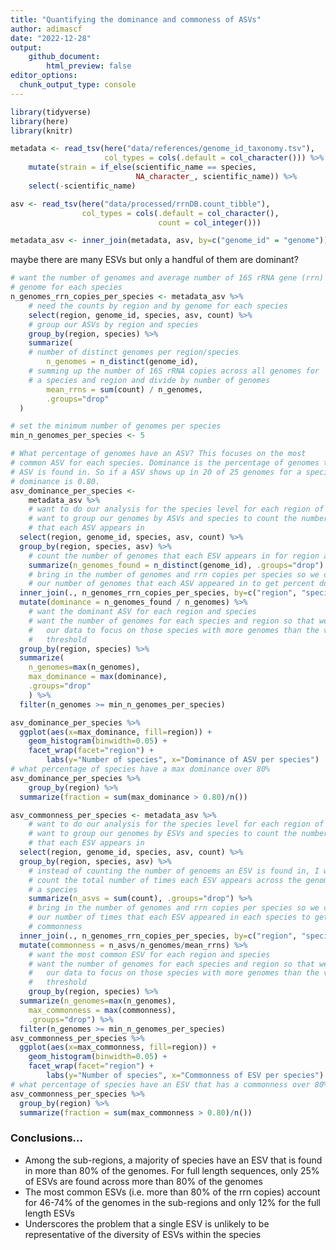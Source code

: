 ```yaml
---
title: "Quantifying the dominance and commoness of ASVs"
author: adimascf
date: "2022-12-28"
output:
    github_document:
        html_preview: false
editor_options: 
  chunk_output_type: console
---
```



```r
library(tidyverse)
library(here)
library(knitr)

metadata <- read_tsv(here("data/references/genome_id_taxonomy.tsv"),
                     col_types = cols(.default = col_character())) %>%
    mutate(strain = if_else(scientific_name == species, 
                            NA_character_, scientific_name)) %>%
    select(-scientific_name) 

asv <- read_tsv(here("data/processed/rrnDB.count_tibble"),
                col_types = cols(.default = col_character(),
                                 count = col_integer()))

metadata_asv <- inner_join(metadata, asv, by=c("genome_id" = "genome"))
```


maybe there are many ESVs but only a handful of them are dominant?

```r
# want the number of genomes and average number of 16S rRNA gene (rrn) copies per
# genome for each species
n_genomes_rrn_copies_per_species <- metadata_asv %>%
	# need the counts by region and by genome for each species
    select(region, genome_id, species, asv, count) %>%
	# group our ASVs by region and species
    group_by(region, species) %>%
    summarize(
  	# number of distinct genomes per region/species
        n_genomes = n_distinct(genome_id),
  	# summing up the number of 16S rRNA copies across all genomes for
  	# a species and region and divide by number of genomes
  	    mean_rrns = sum(count) / n_genomes,
  	    .groups="drop"
  )

# set the minimum number of genomes per species
min_n_genomes_per_species <- 5

# What percentage of genomes have an ASV? This focuses on the most
# common ASV for each species. Dominance is the percentage of genomes that an
# ASV is found in. So if a ASV shows up in 20 of 25 genomes for a species, it
# dominance is 0.80.
asv_dominance_per_species <-
	metadata_asv %>%
	# want to do our analysis for the species level for each region of 16S will
	# want to group our genomes by ASVs and species to count the number of genomes
	# that each ASV appears in
  select(region, genome_id, species, asv, count) %>%
  group_by(region, species, asv) %>%
	# count the number of genomes that each ESV appears in for region and species
	summarize(n_genomes_found = n_distinct(genome_id), .groups="drop") %>%
	# bring in the number of genomes and rrn copies per species so we can scale
	# our number of genomes that each ASV appeared in to get percent dominance
  inner_join(., n_genomes_rrn_copies_per_species, by=c("region", "species")) %>%
  mutate(dominance = n_genomes_found / n_genomes) %>%
	# want the dominant ASV for each region and species
	# want the number of genomes for each species and region so that we can filter
	#   our data to focus on those species with more genomes than the value of
	#   threshold
  group_by(region, species) %>%
  summarize(
  	n_genomes=max(n_genomes),
  	max_dominance = max(dominance),
  	.groups="drop"
  	) %>%
  filter(n_genomes >= min_n_genomes_per_species)

asv_dominance_per_species %>%
  ggplot(aes(x=max_dominance, fill=region)) +
    geom_histogram(binwidth=0.05) +
    facet_wrap(facet="region") +
		labs(y="Number of species", x="Dominance of ASV per species")
# what percentage of species have a max dominance over 80%
asv_dominance_per_species %>%
	group_by(region) %>%
  summarize(fraction = sum(max_dominance > 0.80)/n())
```




```r
asv_commonness_per_species <- metadata_asv %>%
	# want to do our analysis for the species level for each region of 16S will
	# want to group our genomes by ESVs and species to count the number of genomes
	# that each ESV appears in
  select(region, genome_id, species, asv, count) %>%
  group_by(region, species, asv) %>%
	# instead of counting the number of genoems an ESV is found in, I want to
	# count the total number of times each ESV appears across the genomes within
	# a species
	summarize(n_asvs = sum(count), .groups="drop") %>%
	# bring in the number of genomes and rrn copies per species so we can scale
	# our number of times that each ESV appeared in each species to get percent
	# commonness
  inner_join(., n_genomes_rrn_copies_per_species, by=c("region", "species")) %>%
  mutate(commonness = n_asvs/n_genomes/mean_rrns) %>%
	# want the most common ESV for each region and species
	# want the number of genomes for each species and region so that we can filter
	#   our data to focus on those species with more genomes than the value of
	#   threshold
	group_by(region, species) %>%
  summarize(n_genomes=max(n_genomes),
    max_commonness = max(commonness),
    .groups="drop") %>%
  filter(n_genomes >= min_n_genomes_per_species)
asv_commonness_per_species %>%
  ggplot(aes(x=max_commonness, fill=region)) +
    geom_histogram(binwidth=0.05) +
    facet_wrap(facet="region") +
		labs(y="Number of species", x="Commonness of ESV per species")
# what percentage of species have an ESV that has a commonness over 80%
asv_commonness_per_species %>%
  group_by(region) %>%
  summarize(fraction = sum(max_commonness > 0.80)/n())
```

### Conclusions...
* Among the sub-regions, a majority of species have an ESV that is found in
  more than 80% of the genomes. For full length sequences, only 25% of ESVs
  are found across more than 80% of the genomes
* The most common ESVs (i.e. more than 80% of the rrn copies) account for
  46-74% of the genomes in the sub-regions and only 12% for the full length
  ESVs
* Underscores the problem that a single ESV is unlikely to be representative
  of the diversity of ESVs within the species
